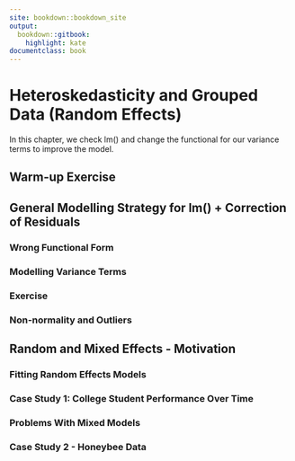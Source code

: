 ```yaml
--- 
site: bookdown::bookdown_site
output: 
  bookdown::gitbook:
    highlight: kate
documentclass: book
---
```



# Heteroskedasticity and Grouped Data (Random Effects) {#heteroskedasticity}

```{=html}
<!-- Put this here (right after the first markdown headline) and only here for each document! -->
<script src="./scripts/multipleChoice.js"></script>
```

In this chapter, we check lm() and change the functional for our variance terms to improve the model.


## Warm-up Exercise



## General Modelling Strategy for lm() + Correction of Residuals



### Wrong Functional Form



### Modelling Variance Terms



### Exercise



### Non-normality and Outliers



## Random and Mixed Effects - Motivation



### Fitting Random Effects Models



### Case Study 1: College Student Performance Over Time



### Problems With Mixed Models



### Case Study 2 - Honeybee Data



